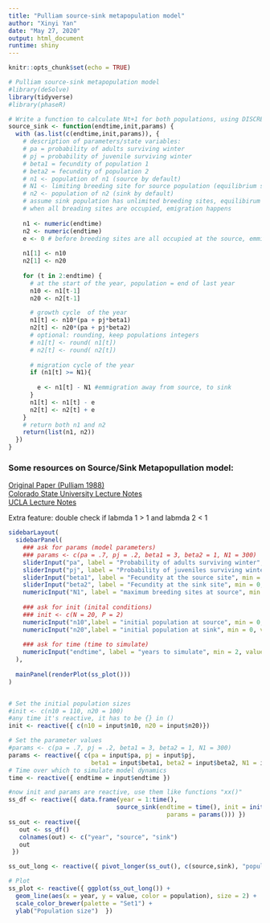 ```yaml
---
title: "Pulliam source-sink metapopulation model"
author: "Xinyi Yan"
date: "May 27, 2020"
output: html_document
runtime: shiny
---
```


```r
knitr::opts_chunk$set(echo = TRUE)
```

```r
# Pulliam source-sink metapopulation model
#library(deSolve)
library(tidyverse)
#library(phaseR)

# Write a function to calculate Nt+1 for both populations, using DISCRETE time
source_sink <- function(endtime,init,params) {
  with (as.list(c(endtime,init,params)), {
    # description of parameters/state variables:
    # pa = probability of adults surviving winter
    # pj = probability of juvenile surviving winter
    # beta1 = fecundity of population 1
    # beta2 = fecundity of population 2
    # n1 <- population of n1 (source by default)
    # N1 <- limiting breeding site for source population (equilibrium source population)
    # n2 <- population of n2 (sink by default)
    # assume sink population has unlimited breeding sites, equilibirum N2 will be calculated
    # when all breading sites are occupied, emigration happens
    
    n1 <- numeric(endtime)
    n2 <- numeric(endtime)
    e <- 0 # before breeding sites are all occupied at the source, emmigration is 0
    
    n1[1] <- n10
    n2[1] <- n20
    
    for (t in 2:endtime) {
      # at the start of the year, population = end of last year
      n10 <- n1[t-1]
      n20 <- n2[t-1]

      # growth cycle  of the year
      n1[t] <- n10*(pa + pj*beta1) 
      n2[t] <- n20*(pa + pj*beta2)
      # optional: rounding, keep populations integers 
      # n1[t] <- round( n1[t])
      # n2[t] <- round( n2[t])
      
      # migration cycle of the year
      if (n1[t] >= N1){
        
        e <- n1[t] - N1 #emmigration away from source, to sink
      }
      n1[t] <- n1[t] - e 
      n2[t] <- n2[t] + e
    }
    # return both n1 and n2
    return(list(n1, n2))
  })
}

```
### Some resources on Source/Sink Metapopullation model:  
[Original Paper (Pulliam 1988)](https://www.journals.uchicago.edu/doi/abs/10.1086/284880)  
[Colorado State University Lecture Notes](https://sites.warnercnr.colostate.edu/gwhite/wp-content/uploads/sites/73/2017/06/Winkelman-Lecture-8.pdf)  
[UCLA Lecture Notes](https://faculty.eeb.ucla.edu/Sork/Env121Sork/SorkLec4_Metapop/Metapop.html#IV)  


Extra feature: double check if labmda 1 > 1 and labmda 2 < 1
```r

sidebarLayout(
  sidebarPanel(
    ### ask for params (model parameters)
    ### params <- c(pa = .7, pj = .2, beta1 = 3, beta2 = 1, N1 = 300) 
    sliderInput("pa", label = "Probability of adults surviving winter", min = 0, max = 1, value = .7),
    sliderInput("pj", label = "Probability of juveniles surviving winter", min = 0, max = 1, value = .2),
    sliderInput("beta1", label = "Fecundity at the source site", min = 0, max = 100, value = 3),
    sliderInput("beta2", label = "Fecundity at the sink site", min = 0, max = 50, value = 1),
    numericInput("N1", label = "maximum breeding sites at source", min = 1, value = 300),
    
    ### ask for init (inital conditions)
    ### init <- c(N = 20, P = 2)
    numericInput("n10",label = "initial population at source", min = 0, value = 110),
    numericInput("n20",label = "initial population at sink", min = 0, value = 100),
    
    ### ask for time (time to simulate)
    numericInput("endtime", label = "years to simulate", min = 2, value = 50)
  ),
  
  mainPanel(renderPlot(ss_plot()))
)


# Set the initial population sizes
#init <- c(n10 = 110, n20 = 100)
#any time it's reactive, it has to be {} in ()
init <- reactive({ c(n10 = input$n10, n20 = input$n20)}) 

# Set the parameter values
#params <- c(pa = .7, pj = .2, beta1 = 3, beta2 = 1, N1 = 300) 
params <- reactive({ c(pa = input$pa, pj = input$pj, 
                       beta1 = input$beta1, beta2 = input$beta2, N1 = input$N1) })
# Time over which to simulate model dynamics
time <- reactive({ endtime = input$endtime })

#now init and params are reactive, use them like functions "xx()"
ss_df <- reactive({ data.frame(year = 1:time(), 
                              source_sink(endtime = time(), init = init(), 
                                            params = params())) })
ss_out <- reactive({
   out <- ss_df()
   colnames(out) <- c("year", "source", "sink")
   out
 })

ss_out_long <- reactive({ pivot_longer(ss_out(), c(source,sink), "population") })

# Plot
ss_plot <- reactive({ ggplot(ss_out_long()) + 
  geom_line(aes(x = year, y = value, color = population), size = 2) + 
  scale_color_brewer(palette = "Set1") +
  ylab("Population size")  })

```
